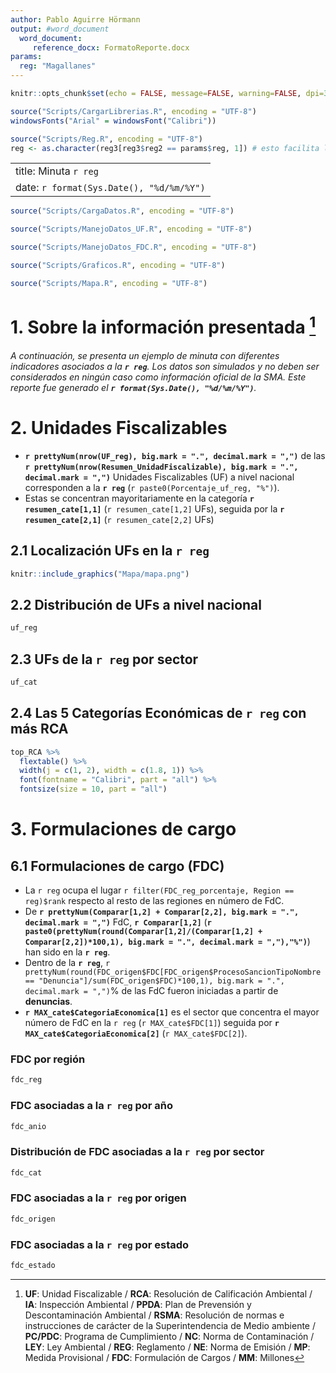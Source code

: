 ---
author: Pablo Aguirre Hörmann
output: #word_document
  word_document:
     reference_docx: FormatoReporte.docx
params:
  reg: "Magallanes" 
---

```{r opciones de cada chunk de código, echo=FALSE}
knitr::opts_chunk$set(echo = FALSE, message=FALSE, warning=FALSE, dpi=300)
```

```{r Librerías/Pquetes, include = FALSE}
source("Scripts/CargarLibrerias.R", encoding = "UTF-8")
windowsFonts("Arial" = windowsFont("Calibri"))
```

```{r Definir Regiones, include=FALSE}
source("Scripts/Reg.R", encoding = "UTF-8")
reg <- as.character(reg3[reg3$reg2 == params$reg, 1]) # esto facilita la impresión masiva de reportes
```

---
title: Minuta `r reg`
date: `r format(Sys.Date(), "%d/%m/%Y")`
---

```{r Cargar Datos}
source("Scripts/CargaDatos.R", encoding = "UTF-8")
```

```{r Datos: UF}
source("Scripts/ManejoDatos_UF.R", encoding = "UTF-8")
```

```{r Datos: FDC}
source("Scripts/ManejoDatos_FDC.R", encoding = "UTF-8")
```

```{r Gráficos}
source("Scripts/Graficos.R", encoding = "UTF-8")
```

```{r Mapa}
source("Scripts/Mapa.R", encoding = "UTF-8")
```


# 1. Sobre la información presentada [^1]

###### A continuación, se presenta un ejemplo de minuta con diferentes indicadores asociados a la **`r reg`**. Los datos son simulados y no deben ser considerados en ningún caso como información oficial de la SMA. Este reporte fue generado el **`r format(Sys.Date(), "%d/%m/%Y")`**. 

[^1]: **UF**: Unidad Fiscalizable / **RCA**: Resolución de Calificación Ambiental / **IA**: Inspección Ambiental / **PPDA**: Plan de Prevensión y Descontaminación Ambiental / **RSMA**: Resolución de normas e instrucciones de carácter de la Superintendencia de Medio ambiente / **PC/PDC**: Programa de Cumplimiento / **NC**: Norma de Contaminación / **LEY**: Ley Ambiental / **REG**: Reglamento / **NE**: Norma de Emisión / **MP**: Medida Provisional / **FDC**: Formulación de Cargos / **MM**: Millones


# 2. Unidades Fiscalizables

- **`r prettyNum(nrow(UF_reg), big.mark = ".", decimal.mark = ",")`** de las **`r prettyNum(nrow(Resumen_UnidadFiscalizable), big.mark = ".", decimal.mark = ",")`** Unidades Fiscalizables (UF) a nivel nacional corresponden a la **`r reg`** (`r paste0(Porcentaje_uf_reg, "%")`).
- Estas se concentran mayoritariamente en la categoría **`r resumen_cate[1,1]`** (`r resumen_cate[1,2]` UFs), seguida por la **`r resumen_cate[2,1]`** (`r resumen_cate[2,2]` UFs)

## 2.1 Localización UFs en la `r reg`

```{r Mapa UFs, out.width="400px", fig.align="center"}
knitr::include_graphics("Mapa/mapa.png")
```

## 2.2 Distribución de UFs a nivel nacional

```{r Gráfico: UFs por región, fig.width=6, fig.height=3, fig.align="center"}
uf_reg
```

## 2.3 UFs de la `r reg` por sector

```{r Gráfico: UFs por categoría económica, fig.width=6, fig.height=2.8, fig.align="center"}
uf_cat
```

## 2.4 Las 5 Categorías Económicas de `r reg` con más RCA

```{r Gráfico: top 5 UF RCA, fig.width=6, fig.height=3, fig.align="center"}
top_RCA %>% 
  flextable() %>% 
  width(j = c(1, 2), width = c(1.8, 1)) %>% 
  font(fontname = "Calibri", part = "all") %>% 
  fontsize(size = 10, part = "all")
```

# 3. Formulaciones de cargo

## 6.1 Formulaciones de cargo (FDC)

* La `r reg` ocupa el lugar `r filter(FDC_reg_porcentaje, Region == reg)$rank` respecto al resto de las regiones en número de FdC.
* De **`r prettyNum(Comparar[1,2] + Comparar[2,2], big.mark = ".", decimal.mark = ",")`** FdC, **`r Comparar[1,2]`** (**`r paste0(prettyNum(round(Comparar[1,2]/(Comparar[1,2] + Comparar[2,2])*100,1), big.mark = ".", decimal.mark = ","),"%")`**) han sido en la **`r reg`**. 
* Dentro de la **`r reg`**, `r prettyNum(round(FDC_origen$FDC[FDC_origen$ProcesoSancionTipoNombre == "Denuncia"]/sum(FDC_origen$FDC)*100,1), big.mark = ".", decimal.mark = ",")`% de las FdC fueron iniciadas a partir de **denuncias**.
* **`r MAX_cate$CategoriaEconomica[1]`** es el sector que concentra el mayor número de FdC en la `r reg` (`r MAX_cate$FDC[1]`) seguida por **`r MAX_cate$CategoriaEconomica[2]`** (`r MAX_cate$FDC[2]`).

### FDC por región

```{r Gráfico: FDC region, fig.width=7, fig.height=3.2, fig.align="center"}
fdc_reg
```

### FDC asociadas a la `r reg` por año

```{r Gráfico: FDC Año, fig.width=4.8, fig.height=2, fig.align="center"}
fdc_anio
```

### Distribución de FDC asociadas a la `r reg` por sector

```{r Gráfico FDC por categoria, fig.width=6, fig.height=3, fig.align="center"}
fdc_cat
```

### FDC asociadas a la `r reg` por origen

```{r Gráfico FDC Origen, fig.width=3.3, fig.height=2.2, fig.align="center"}
fdc_origen
```

### FDC asociadas a la `r reg` por estado

```{r Gráfico FDC Estado, fig.width=3.3, fig.height=2.2, fig.align="center"}
fdc_estado
```